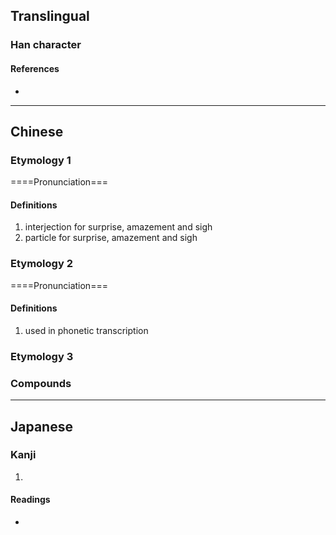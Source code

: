 {{character info/new}}
==Translingual==

===Han character===
{{Han char|rn=30|rad=口|as=03|sn=6|four=|canj=RPD|ids=⿰口也}}

====References====
* {{Han ref|kx=0177.021|dkj=03315|hdz=10584.090|uh=5414|ud=21524}}

----

==Chinese==
{{zh-forms}}
===Etymology 1===
====Pronunciation===
{{zh-pron
|m=ye,yē
|c=jaa1
|cat=interj,part
}}

====Definitions====
{{zh-hanzi}}

# interjection for surprise, amazement and sigh
# particle for surprise, amazement and sigh

===Etymology 2===
====Pronunciation===
{{zh-pron
|m=yè
|cat=n
}}

====Definitions====
{{zh-hanzi}}

# used in phonetic transcription

===Etymology 3===
{{zh-see|喫|v}}
===Compounds===
{{zh-der|吔屎|吔蕉|吔吔聲|吔吔烏|哎吔|威吔}}

----

==Japanese==

===Kanji===
{{ja-kanji|grade=|rs=口03}}

# {{defn|lang=ja|sort=口03}}

====Readings====
* {{ja-readings|on=[[せ]] (se)|kun=}}